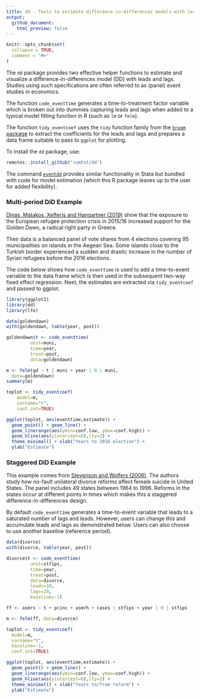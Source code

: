 ```yaml
---
title: dd - Tools to estimate difference-in-differences models with leads and lags in R
output:
  github_document:
    html_preview: false
---
```


```r
knitr::opts_chunk$set(
  collapse = TRUE,
  comment = "#>"
)
```

The `dd` package provides two effective helper functions to estimate and visualize a difference-in-differences model (DD) with leads and lags. Studies using such specifications are often referred to as (panel) event studies in economics. 

The function `code_eventtime` generates a time-to-treatment factor variable which is broken out into dummies capturing leads and lags when added to a typical model fitting function in R (such as `lm` or `felm`). 

The function `tidy_eventcoef` uses the `tidy` function family from the [`broom` package](https://broom.tidymodels.org/) to extract the coefficients for the leads and lags and prepares a data frame suitable to pass to `ggplot` for plotting.  

To install the `dd` package, use: 

```r
remotes::install_github("sumtxt/dd")
```

The command [`eventdd`](http://ftp.iza.org/dp13524.pdf) provides similar functionality in Stata but bundled with code for model estimation (which this R package leaves up to the user for added flexibility).



### Multi-period DiD Example 

[Dinas, Matakos, Xefteris and Hangartner (2019)](https://doi.org/10.1017/pan.2018.48) show that the exposure to the European refugee protection crisis in 2015/16 increased support for the Golden Dawn, a radical right party in Greece. 

Their data is a balanced panel of vote shares from 4 elections covering 95 municipalities on islands in the Aegean Sea. Some islands close to the Turkish border experienced a sudden and drastic increase in the number of Syrian refugees before the 2016 elections. 

The code below shows how `code_eventtime` is used to add a time-to-event variable to the data frame which is then used in the subsequent two-way fixed effect regression. Next, the estimates are extracted via `tidy_eventcoef` and passed to ggplot. 

```r
library(ggplot2)
library(dd)
library(lfe)

data(goldendawn)
with(goldendawn, table(year, post))

goldendawn$t <- code_eventtime(
         unit=muni,
         time=year,
         treat=post,
         data=goldendawn)

m <- felm(gd ~ t | muni + year | 0 | muni, 
  data=goldendawn)
summary(m)

toplot <- tidy_eventcoef(
    model=m, 
    varname="t",
    conf.int=TRUE)

ggplot(toplot, aes(eventtime,estimate)) + 
  geom_point() + geom_line() + 
  geom_linerange(aes(ymin=conf.low, ymax=conf.high)) + 
  geom_hline(aes(yintercept=0),lty=2) + 
  theme_minimal() + xlab("Years to 2016 election") + 
  ylab("Estimate")
```


### Staggered DiD Example 

This example comes from [Stevenson and Wolfers (2006)](https://doi.org/10.1093/qje/121.1.267). The authors study how no-fault unilateral divorce reforms affect female suicide in United States. The panel includes 49 states between 1964 to 1996. Reforms in the states occur at different points in times which makes this a staggered difference-in-differences design. 

By default `code_eventtime` generates a time-to-event variable that leads to a saturated number of lags and leads. However, users can change this and accumulate leads and lags as demonstrated below. Users can also choose to use another baseline (reference period).


```r
data(divorce)
with(divorce, table(year, post))

divorce$t <- code_eventtime(
         unit=stfips,
         time=year,
         treat=post,
         data=divorce, 
         leads=10, 
         lags=20,
         baseline=-1)

ff <- asmrs ~ t + pcinc + asmrh + cases | stfips + year | 0 | stfips

m <- felm(ff, data=divorce)

toplot <- tidy_eventcoef(
  model=m, 
  varname="t", 
  baseline=-1, 
  conf.int=TRUE)

ggplot(toplot, aes(eventtime,estimate)) + 
  geom_point() + geom_line() + 
  geom_linerange(aes(ymin=conf.low, ymax=conf.high)) + 
  geom_hline(aes(yintercept=0),lty=2) + 
  theme_minimal() + xlab("Years to/from reform") + 
  ylab("Estimate")
```



